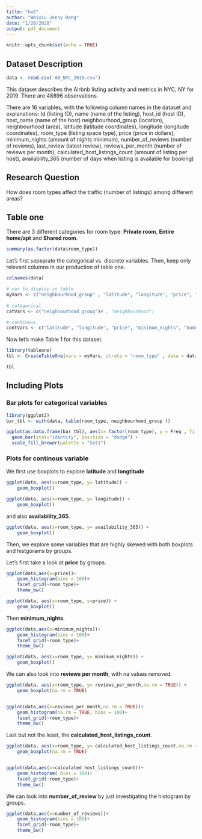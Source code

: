 ```yaml
---
title: "hw2"
author: "Weixiu Jenny Dong"
date: "1/20/2020"
output: pdf_document
---
```


```r
knitr::opts_chunk$set(echo = TRUE)
```

## Dataset Description
```r
data <- read.csv('AB_NYC_2019.csv')
```

This dataset describes the Airbnb listing activity and metrics in NYC, NY for 2019.
There are 48896 observations.
 
There are 16 variables, with the following column names in the dataset and
explanations:
Id (listing ID), name (name of the listing), host_id (host ID), host_name (name of the host) neighbourhood_group (location), neighbourhood (area), latitude (latitude coordinates), longitude (longitude coordinates), room_type (listing space type), price (price in dollars), minimum_nights
(amount of nights minimum), number_of_reviews (number of reviews), last_review (latest review), reviews_per_month (number of reviews per month), calculated_host_listings_count (amount of listing per host), availability_365 (number of days when listing is available for booking)

## Research Question
How does room types affect the traffic (number of listings) among different areas?

## Table one
There are 3 different categories for room type: **Private room**, **Entire home/apt** and  **Shared room**.    
```r
summary(as.factor(data$room_type))
```

Let's first sepearate the categorical vs. discrete variables. 
Then, keep only relevant columns in our production of table one.
```r
colnames(data)
```

```r
# var to display in table
myVars <- c("neighbourhood_group" , "latitude", "longitude", "price", "minimum_nights", "number_of_reviews", "reviews_per_month", "calculated_host_listings_count","availability_365")
    
# categorical
catVars <- c("neighbourhood_group")# , "neighbourhood")

# continous
contVars <- c("latitude", "longitude", "price", "minimum_nights", "number_of_reviews", "reviews_per_month", "calculated_host_listings_count","availability_365")


```

Now let's make Table 1 for this dataset.
```r
library(tableone)
tbl <- CreateTableOne(vars = myVars, strata = "room_type" , data = data)#, factorVars = catVars)

tbl
```

## Including Plots

### Bar plots for categorical variables

```r
library(ggplot2)
bar_tbl <- with(data, table(room_type, neighbourhood_group ))

ggplot(as.data.frame(bar_tbl), aes(x= factor(room_type), y = Freq , fill =neighbourhood_group)) +
  geom_bar(stat="identity", position = "dodge") + 
  scale_fill_brewer(palette = "Set1")
```

### Plots for continous variable

We first use boxplots to explore **latitude** and **longtitude**

```r
ggplot(data, aes(x=room_type, y= latitude)) + 
    geom_boxplot()
```


```r
ggplot(data, aes(x=room_type, y= longitude)) + 
    geom_boxplot()
```

and also **availability_365**.
```r
ggplot(data, aes(x=room_type, y= availability_365)) + 
    geom_boxplot()
```


Then, we explore some variables that are highly skewed with both boxplots and histgorams by groups.

Let's first take a look at **price** by groups.
```r
ggplot(data,aes(x=price))+
    geom_histogram(bins = 100)+
    facet_grid(~room_type)+
    theme_bw()

ggplot(data, aes(x=room_type, y=price)) + 
    geom_boxplot()

```

Then **minimum_nights**. 
```r

ggplot(data,aes(x=minimum_nights))+
    geom_histogram(bins = 100)+
    facet_grid(~room_type)+
    theme_bw()

ggplot(data, aes(x=room_type, y= minimum_nights)) + 
    geom_boxplot()

```

We can also look into **reviews per month**, with na values removed. 
```r
ggplot(data, aes(x=room_type, y= reviews_per_month,na.rm = TRUE)) + 
    geom_boxplot(na.rm = TRUE)


ggplot(data,aes(x=reviews_per_month,na.rm = TRUE))+
    geom_histogram(na.rm = TRUE, bins = 100)+
    facet_grid(~room_type)+
    theme_bw()
```

Last but not the least, the **calculated_host_listings_count**.

```r

ggplot(data, aes(x=room_type, y= calculated_host_listings_count,na.rm = TRUE)) + 
    geom_boxplot(na.rm = TRUE)


ggplot(data,aes(x=calculated_host_listings_count))+
    geom_histogram( bins = 100)+
    facet_grid(~room_type)+
    theme_bw()
```


We can look into **number_of_review** by just investigating the histogram by groups.
```r
ggplot(data,aes(x=number_of_reviews))+
    geom_histogram(bins = 100)+
    facet_grid(~room_type)+
    theme_bw()
```

